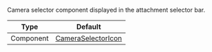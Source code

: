 Camera selector component displayed in the attachment selector bar.

| Type               | Default      |
| ------------------ | ------------ |
| Component | [CameraSelectorIcon](https://github.com/GetStream/stream-chat-react-native/blob/master/package/src/components/AttachmentPicker/components/CameraSelectorIcon.tsx) |
